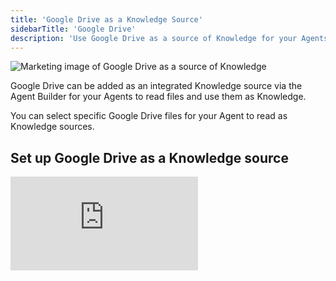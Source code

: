 ```yaml
---
title: 'Google Drive as a Knowledge Source'
sidebarTitle: 'Google Drive'
description: 'Use Google Drive as a source of Knowledge for your Agents'
---
```


![Marketing image of Google Drive as a source of Knowledge](/images/google_drive_knowledge.png)

Google Drive can be added as an integrated Knowledge source via the Agent Builder for your Agents to read files and use them as Knowledge. 

You can select specific Google Drive files for your Agent to read as Knowledge sources. 

## Set up Google Drive as a Knowledge source

<div style={{ width:"100%",position:"relative",paddingTop:"56.25%" }}>
<iframe src="https://app.supademo.com/embed/cmcveryfp0ch99empj7tvn4mb" frameBorder="0" title="How to set up Google Drive as a source of Knowledge" allow="clipboard-write" webkitallowfullscreen="true" mozallowfullscreen="true" allowfullscreen style={{ position:"absolute",top:0,left:0,width:"100%",height:"100%",border:"3px solid #5E43CE",borderRadius:"10px" }} />

</div>

To set up Google Drive as a Knowledge source, first, open an Agent up and head to the Build screen. Then...

1. Click 'Knowledge'
2. Click 'Add Google Drive'
3. Select or add the Google Drive account you want to access
4. Select the Google Drive files you wish to have the Agent read
5. Once you've selected the files you want to add as Knowledge, click 'Create'
6. Choose how you want the Agent to use this Knowledge on the next screen

## Frequently asked questions (FAQs)

<AccordionGroup>
  <Accordion title="Is there a file size limit for Google Drive files added to Knowledge?">
    Yes, there is a limit of 50MB. If you try to select a file that exceeds the 50mb limit, you'll receive an error message indicating that the file is too large. To resolve this, you'll need to either compress the file to meet the size requirement or select a different file that is within the limit.
  </Accordion>
  <Accordion title="How often do agents fetch data from Google Drive?">
    Agents automatically fetch data from the selected Google Drive files every 15 minutes. This ensures that your agents have access to the most up-to-date information available, helping them make informed decisions in real-time.
  </Accordion>
  <Accordion title="What should I do if my agent fails to fetch data from Google Drive?">
    If your agent fails to fetch data, you'll see an error notification indicating the failed fetch. You can check the specific file that caused the issue and ensure it's accessible and within the size limit. If the problem persists, try reconnecting your Google Drive or reach out for further assistance.
  </Accordion>
</AccordionGroup>